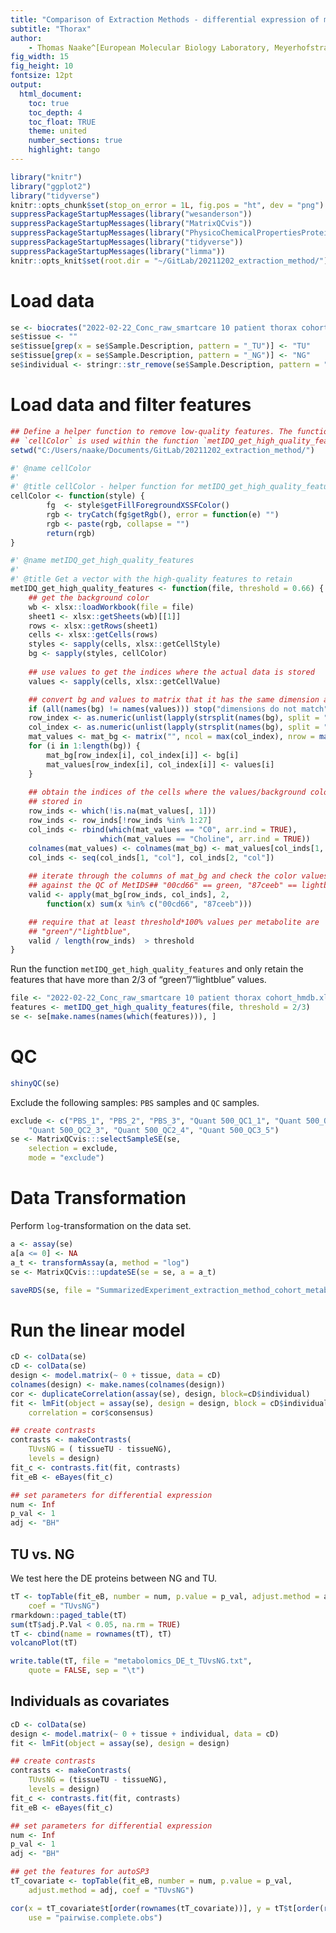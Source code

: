 ```yaml
---
title: "Comparison of Extraction Methods - differential expression of metabolites"
subtitle: "Thorax"
author:
    - Thomas Naake^[European Molecular Biology Laboratory, Meyerhofstrasse 1, 69117 Heidelberg, Germany]
fig_width: 15
fig_height: 10
fontsize: 12pt
output:
  html_document:
    toc: true
    toc_depth: 4
    toc_float: TRUE
    theme: united
    number_sections: true
    highlight: tango
---
```


```r
library("knitr")
library("ggplot2")
library("tidyverse")
knitr::opts_chunk$set(stop_on_error = 1L, fig.pos = "ht", dev = "png")
suppressPackageStartupMessages(library("wesanderson"))
suppressPackageStartupMessages(library("MatrixQCvis"))
suppressPackageStartupMessages(library("PhysicoChemicalPropertiesProtein"))
suppressPackageStartupMessages(library("tidyverse"))
suppressPackageStartupMessages(library("limma"))
knitr::opts_knit$set(root.dir = "~/GitLab/20211202_extraction_method/")
```

# Load data 

```r
se <- biocrates("2022-02-22_Conc_raw_smartcare 10 patient thorax cohort_hmdb.xlsx")
se$tissue <- ""
se$tissue[grep(x = se$Sample.Description, pattern = "_TU")] <- "TU"
se$tissue[grep(x = se$Sample.Description, pattern = "_NG")] <- "NG"
se$individual <- stringr::str_remove(se$Sample.Description, pattern = "_TU|_NG")
```

# Load data and filter features

```r
## Define a helper function to remove low-quality features. The function 
## `cellColor` is used within the function `metIDQ_get_high_quality_features`.
setwd("C:/Users/naake/Documents/GitLab/20211202_extraction_method/")

#' @name cellColor
#' 
#' @title cellColor - helper function for metIDQ_get_high_quality_features
cellColor <- function(style) {
        fg  <- style$getFillForegroundXSSFColor()
        rgb <- tryCatch(fg$getRgb(), error = function(e) "")
        rgb <- paste(rgb, collapse = "")
        return(rgb)
}

#' @name metIDQ_get_high_quality_features
#'
#' @title Get a vector with the high-quality features to retain
metIDQ_get_high_quality_features <- function(file, threshold = 0.66) {
    ## get the background color
    wb <- xlsx::loadWorkbook(file = file)
    sheet1 <- xlsx::getSheets(wb)[[1]]
    rows <- xlsx::getRows(sheet1)
    cells <- xlsx::getCells(rows)
    styles <- sapply(cells, xlsx::getCellStyle)
    bg <- sapply(styles, cellColor) 
    
    ## use values to get the indices where the actual data is stored
    values <- sapply(cells, xlsx::getCellValue)

    ## convert bg and values to matrix that it has the same dimension as before
    if (all(names(bg) != names(values))) stop("dimensions do not match")
    row_index <- as.numeric(unlist(lapply(strsplit(names(bg), split = "[.]"), "[", 1)))
    col_index <- as.numeric(unlist(lapply(strsplit(names(bg), split = "[.]"), "[", 2)))
    mat_values <- mat_bg <- matrix("", ncol = max(col_index), nrow = max(row_index))
    for (i in 1:length(bg)) {
        mat_bg[row_index[i], col_index[i]] <- bg[i]
        mat_values[row_index[i], col_index[i]] <- values[i]
    }
    
    ## obtain the indices of the cells where the values/background colors are 
    ## stored in
    row_inds <- which(!is.na(mat_values[, 1]))
    row_inds <- row_inds[!row_inds %in% 1:27]
    col_inds <- rbind(which(mat_values == "C0", arr.ind = TRUE),
                    which(mat_values == "Choline", arr.ind = TRUE))
    colnames(mat_values) <- colnames(mat_bg) <- mat_values[col_inds[1, "row"], ]
    col_inds <- seq(col_inds[1, "col"], col_inds[2, "col"])
    
    ## iterate through the columns of mat_bg and check the color values 
    ## against the QC of MetIDS## "00cd66" == green, "87ceeb" == lightblue
    valid <- apply(mat_bg[row_inds, col_inds], 2, 
        function(x) sum(x %in% c("00cd66", "87ceeb"))) 

    ## require that at least threshold*100% values per metabolite are 
    ## "green"/"lightblue", 
    valid / length(row_inds)  > threshold
}
```

Run the function `metIDQ_get_high_quality_features` and only retain the 
features that have more than 2/3 of "green"/"lightblue" values.

```r
file <- "2022-02-22_Conc_raw_smartcare 10 patient thorax cohort_hmdb.xlsx"
features <- metIDQ_get_high_quality_features(file, threshold = 2/3)
se <- se[make.names(names(which(features))), ]
```


# QC

```r
shinyQC(se)
```

Exclude the following samples:
`PBS` samples and `QC` samples.


```r
exclude <- c("PBS_1", "PBS_2", "PBS_3", "Quant 500_QC1_1", "Quant 500_QC2_2",
    "Quant 500_QC2_3", "Quant 500_QC2_4", "Quant 500_QC3_5")
se <- MatrixQCvis:::selectSampleSE(se, 
    selection = exclude,
    mode = "exclude")
```


# Data Transformation

Perform `log`-transformation on the data set.

```r
a <- assay(se)
a[a <= 0] <- NA
a_t <- transformAssay(a, method = "log")
se <- MatrixQCvis:::updateSE(se = se, a = a_t)

saveRDS(se, file = "SummarizedExperiment_extraction_method_cohort_metabolomics.RDS")
```

# Run the linear model

```r
cD <- colData(se)
cD <- colData(se)
design <- model.matrix(~ 0 + tissue, data = cD)
colnames(design) <- make.names(colnames(design))
cor <- duplicateCorrelation(assay(se), design, block=cD$individual)
fit <- lmFit(object = assay(se), design = design, block = cD$individual,
    correlation = cor$consensus)

## create contrasts
contrasts <- makeContrasts(
    TUvsNG = ( tissueTU - tissueNG),
    levels = design)
fit_c <- contrasts.fit(fit, contrasts)
fit_eB <- eBayes(fit_c)

## set parameters for differential expression
num <- Inf
p_val <- 1
adj <- "BH"
```  


## TU vs. NG

We test here the DE proteins between NG and TU. 

```r
tT <- topTable(fit_eB, number = num, p.value = p_val, adjust.method = adj,
    coef = "TUvsNG")
rmarkdown::paged_table(tT)
sum(tT$adj.P.Val < 0.05, na.rm = TRUE)
tT <- cbind(name = rownames(tT), tT)
volcanoPlot(tT)

write.table(tT, file = "metabolomics_DE_t_TUvsNG.txt", 
    quote = FALSE, sep = "\t")
```

## Individuals as covariates

```r
cD <- colData(se)
design <- model.matrix(~ 0 + tissue + individual, data = cD)
fit <- lmFit(object = assay(se), design = design)

## create contrasts
contrasts <- makeContrasts(
    TUvsNG = (tissueTU - tissueNG),
    levels = design)
fit_c <- contrasts.fit(fit, contrasts)
fit_eB <- eBayes(fit_c)

## set parameters for differential expression
num <- Inf
p_val <- 1
adj <- "BH"

## get the features for autoSP3
tT_covariate <- topTable(fit_eB, number = num, p.value = p_val, 
    adjust.method = adj, coef = "TUvsNG")

cor(x = tT_covariate$t[order(rownames(tT_covariate))], y = tT$t[order(rownames(tT))], 
    use = "pairwise.complete.obs")
```

